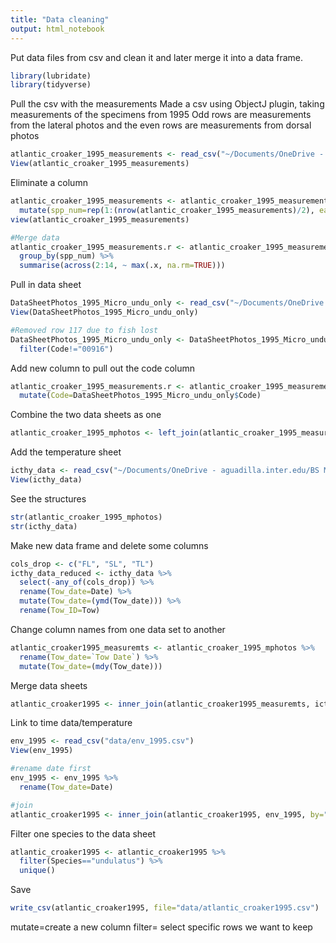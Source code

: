 ```yaml
---
title: "Data cleaning"
output: html_notebook
---
```


Put data files from csv and clean it and later merge it into a data frame.
```r
library(lubridate)
library(tidyverse)
```

Pull the csv with the measurements
Made a csv using ObjectJ plugin, taking measurements of the specimens from 1995
Odd rows are measurements from the lateral photos and the even rows are measurements from dorsal photos
```r
atlantic_croaker_1995_measurements <- read_csv("~/Documents/OneDrive - aguadilla.inter.edu/BS Microbiology Inter/Internship and opportunities/RISE Internship/2022-croakerlarvae-rise/data/atlantic_croaker_1995_measurements_updated_scale.csv")
View(atlantic_croaker_1995_measurements)
```

Eliminate a column
```r
atlantic_croaker_1995_measurements <- atlantic_croaker_1995_measurements %>% 
  mutate(spp_num=rep(1:(nrow(atlantic_croaker_1995_measurements)/2), each=2))
view(atlantic_croaker_1995_measurements)

#Merge data
atlantic_croaker_1995_measurements.r <- atlantic_croaker_1995_measurements %>% 
  group_by(spp_num) %>% 
  summarise(across(2:14, ~ max(.x, na.rm=TRUE)))
```

Pull in data sheet 
```r
DataSheetPhotos_1995_Micro_undu_only <- read_csv("~/Documents/OneDrive - aguadilla.inter.edu/BS Microbiology Inter/Internship and opportunities/RISE Internship/2022-croakerlarvae-rise/data/DataSheetPhotos_1995_Micro_undu_only.csv")
View(DataSheetPhotos_1995_Micro_undu_only)

#Removed row 117 due to fish lost 
DataSheetPhotos_1995_Micro_undu_only <- DataSheetPhotos_1995_Micro_undu_only %>% 
  filter(Code!="00916")
```

Add new column to pull out the code column 
```r
atlantic_croaker_1995_measurements.r <- atlantic_croaker_1995_measurements.r %>% 
  mutate(Code=DataSheetPhotos_1995_Micro_undu_only$Code)
```

Combine the two data sheets as one
```r
atlantic_croaker_1995_mphotos <- left_join(atlantic_croaker_1995_measurements.r, DataSheetPhotos_1995_Micro_undu_only, by= "Code")
```

Add the temperature sheet
```r
icthy_data <- read_csv("~/Documents/OneDrive - aguadilla.inter.edu/BS Microbiology Inter/Internship and opportunities/RISE Internship/2022-croakerlarvae-rise/data/icthy_data.csv")
View(icthy_data)
```

See the structures
```r
str(atlantic_croaker_1995_mphotos)
str(icthy_data)
```

Make new data frame and delete some columns
```r
cols_drop <- c("FL", "SL", "TL")
icthy_data_reduced <- icthy_data %>% 
  select(-any_of(cols_drop)) %>% 
  rename(Tow_date=Date) %>% 
  mutate(Tow_date=(ymd(Tow_date))) %>% 
  rename(Tow_ID=Tow)
```

Change column names from one data set to another
```r
atlantic_croaker1995_measuremts <- atlantic_croaker_1995_mphotos %>% 
  rename(Tow_date=`Tow Date`) %>% 
  mutate(Tow_date=(mdy(Tow_date)))
```

Merge data sheets
```r
atlantic_croaker1995 <- inner_join(atlantic_croaker1995_measuremts, icthy_data_reduced, by=c("Tow_date", "Tow_ID"))
```

Link to time data/temperature
```r
env_1995 <- read_csv("data/env_1995.csv")
View(env_1995)

#rename date first 
env_1995 <- env_1995 %>% 
  rename(Tow_date=Date)

#join 
atlantic_croaker1995 <- inner_join(atlantic_croaker1995, env_1995, by="Tow_date")
```

Filter one species to the data sheet
```r
atlantic_croaker1995 <- atlantic_croaker1995 %>% 
  filter(Species=="undulatus") %>%
  unique()
```

Save
```r
write_csv(atlantic_croaker1995, file="data/atlantic_croaker1995.csv")
```

mutate=create a new column
filter= select specific rows we want to keep
